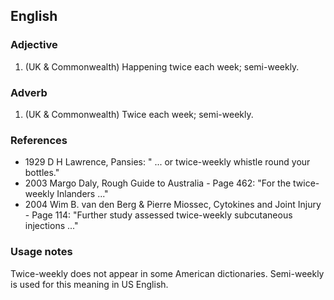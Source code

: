 ==English==

===Adjective===
{{en-adj|-}}

# (UK & Commonwealth)  Happening twice each week; semi-weekly.

===Adverb===
{{en-adv}}

# (UK & Commonwealth)  Twice each week; semi-weekly.

===References===

* 1929 D H Lawrence, Pansies: " ... or twice-weekly whistle round your bottles."
* 2003 Margo Daly, Rough Guide to Australia - Page 462:  "For the twice-weekly Inlanders ..."
* 2004 Wim B. van den Berg & Pierre Miossec, Cytokines and Joint Injury - Page 114: "Further study assessed twice-weekly subcutaneous injections  ..."

===Usage notes===
Twice-weekly does not appear in some American dictionaries. Semi-weekly is used for this meaning in US English.